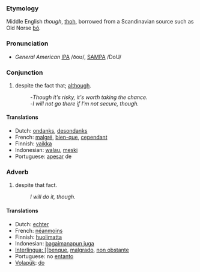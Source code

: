 ===Etymology===
Middle English ''though'', [[thoh]], borrowed from a Scandinavian source such as Old Norse [[þó]].

===Pronunciation===
*''General American'' [[w:IPA|IPA]] /ðoʊ/, [[w:SAMPA|SAMPA]] /DoU/

===Conjunction===
#despite the fact that; [[although]].
#:-''Though it's risky, it's worth taking the chance.''
#:-''I will not go there if I'm not secure, though.''

==== Translations ====
*Dutch: [[ondanks]], [[desondanks]]
*French: [[malgré]], [[bien-que]], [[cependant]]
*Finnish: [[vaikka]]
*Indonesian: [[walau]], [[meski]]
*Portuguese: [[apesar]] de

===Adverb===
#despite that fact.
#:''I will do it, though.''

==== Translations ====
*Dutch: [[echter]]
*French: [[néanmoins]]
*Finnish: [[huolimatta]]
*Indonesian: [[bagaimanapun juga]]
*[[Interlingua: [[benque]], [[malgrado]], [[non obstante]]
*Portuguese:  no [[entanto]]
*[[Volapük]]: [[do]]
